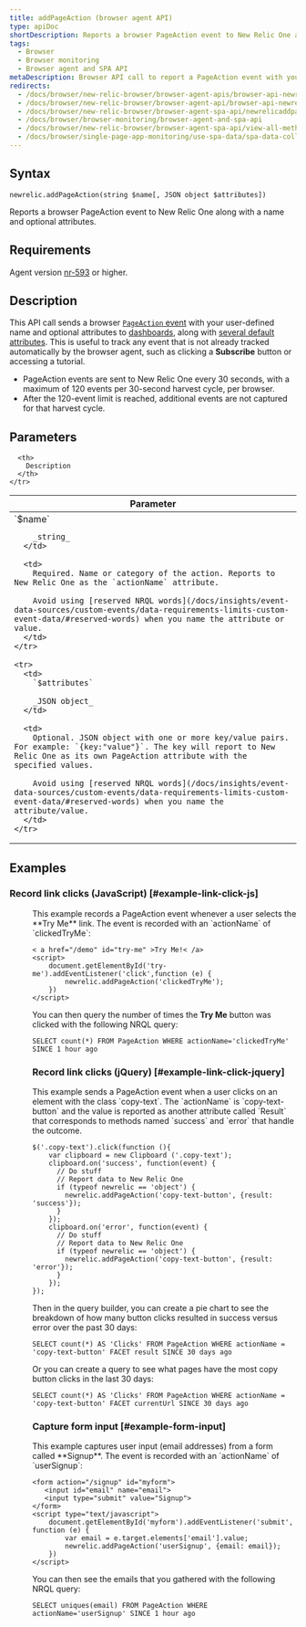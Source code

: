 ```yaml
---
title: addPageAction (browser agent API)
type: apiDoc
shortDescription: Reports a browser PageAction event to New Relic One along with a name and optional attributes.
tags:
  - Browser
  - Browser monitoring
  - Browser agent and SPA API
metaDescription: Browser API call to report a PageAction event with your user-defined name and attributes to New Relic Dashboards.
redirects:
  - /docs/browser/new-relic-browser/browser-agent-apis/browser-api-newrelicaddpageaction
  - /docs/browser/new-relic-browser/browser-agent-api/browser-api-newrelicaddpageaction
  - /docs/browser/new-relic-browser/browser-agent-spa-api/newrelicaddpageaction-browser-agent-api
  - /docs/browser/browser-monitoring/browser-agent-and-spa-api
  - /docs/browser/new-relic-browser/browser-agent-spa-api/view-all-methods
  - /docs/browser/single-page-app-monitoring/use-spa-data/spa-data-collection 
---
```


## Syntax

```
newrelic.addPageAction(string $name[, JSON object $attributes])
```

Reports a browser PageAction event to New Relic One along with a name and optional attributes.

## Requirements

Agent version [nr-593](/docs/release-notes/new-relic-browser-release-notes/browser-agent-release-notes) or higher.

## Description

This API call sends a browser [`PageAction` event](/docs/insights/explore-data/custom-events/insert-browser-custom-events-attributes-insights-javascript-api) with your user-defined name and optional attributes to [dashboards](/docs/query-your-data/explore-query-data/dashboards/introduction-new-relic-one-dashboards), along with [several default attributes](/docs/insights/explore-data/attributes/browser-default-attributes-insights). This is useful to track any event that is not already tracked automatically by the browser agent, such as clicking a **Subscribe** button or accessing a tutorial.

- PageAction events are sent to New Relic One every 30 seconds, with a maximum of 120 events per 30-second harvest cycle, per browser.
- After the 120-event limit is reached, additional events are not captured for that harvest cycle.

## Parameters

<table>
  <thead>
    <tr>
      <th width="25%">
        Parameter
      </th>

      <th>
        Description
      </th>
    </tr>

  </thead>

  <tbody>
    <tr>
      <td>
        `$name`

        _string_
      </td>

      <td>
        Required. Name or category of the action. Reports to New Relic One as the `actionName` attribute.

        Avoid using [reserved NRQL words](/docs/insights/event-data-sources/custom-events/data-requirements-limits-custom-event-data/#reserved-words) when you name the attribute or value.
      </td>
    </tr>

    <tr>
      <td>
        `$attributes`

        _JSON object_
      </td>

      <td>
        Optional. JSON object with one or more key/value pairs. For example: `{key:"value"}`. The key will report to New Relic One as its own PageAction attribute with the specified values.

        Avoid using [reserved NRQL words](/docs/insights/event-data-sources/custom-events/data-requirements-limits-custom-event-data/#reserved-words) when you name the attribute/value.
      </td>
    </tr>

  </tbody>
</table>

## Examples

### Record link clicks (JavaScript) [#example-link-click-js]

<dd>
  This example records a PageAction event whenever a user selects the **Try Me** link. The event is recorded with an `actionName` of `clickedTryMe`:

```
< a href="/demo" id="try-me" >Try Me!< /a>
<script>
    document.getElementById('try-me').addEventListener('click',function (e) {
        newrelic.addPageAction('clickedTryMe');
    })
</script>
```

You can then query the number of times the **Try Me** button was clicked with the following NRQL query:

```
SELECT count(*) FROM PageAction WHERE actionName='clickedTryMe' SINCE 1 hour ago
```

### Record link clicks (jQuery) [#example-link-click-jquery]

</dd>

<dd>
  This example sends a PageAction event when a user clicks on an element with the class `copy-text`. The `actionName` is `copy-text-button` and the value is reported as another attribute called `Result` that corresponds to methods named `success` and `error` that handle the outcome.

```
$('.copy-text').click(function (){
    var clipboard = new Clipboard ('.copy-text');
    clipboard.on('success', function(event) {
      // Do stuff
      // Report data to New Relic One
      if (typeof newrelic == 'object') {
        newrelic.addPageAction('copy-text-button', {result: 'success'});
      }
    });
    clipboard.on('error', function(event) {
      // Do stuff
      // Report data to New Relic One
      if (typeof newrelic == 'object') {
        newrelic.addPageAction('copy-text-button', {result: 'error'});
      }
    });
});
```

Then in the query builder, you can create a pie chart to see the breakdown of how many button clicks resulted in success versus error over the past 30 days:

```
SELECT count(*) AS 'Clicks' FROM PageAction WHERE actionName = 'copy-text-button' FACET result SINCE 30 days ago
```

Or you can create a query to see what pages have the most copy button clicks in the last 30 days:

```
SELECT count(*) AS 'Clicks' FROM PageAction WHERE actionName = 'copy-text-button' FACET currentUrl SINCE 30 days ago
```

### Capture form input [#example-form-input]

</dd>

<dd>
  This example captures user input (email addresses) from a form called **Signup**. The event is recorded with an `actionName` of `userSignup`:

```
<form action="/signup" id="myform">
   <input id="email" name="email">
   <input type="submit" value="Signup">
</form>
<script type="text/javascript">
    document.getElementById('myform').addEventListener('submit', function (e) {
        var email = e.target.elements['email'].value;
        newrelic.addPageAction('userSignup', {email: email});
    })
</script>
```

You can then see the emails that you gathered with the following NRQL query:

```
SELECT uniques(email) FROM PageAction WHERE actionName='userSignup' SINCE 1 hour ago
```

</dd>
